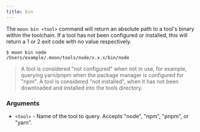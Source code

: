```yaml
---
title: bin
---
```


The `moon bin <tool>` command will return an absolute path to a tool's binary within the toolchain.
If a tool has not been configured or installed, this will return a 1 or 2 exit code with no value
respectively.

```shell
$ moon bin node
/Users/example/.moon/tools/node/x.x.x/bin/node
```

> A tool is considered "not configured" when not in use, for example, querying yarn/pnpm when the
> package manager is configured for "npm". A tool is considered "not installed", when it has not
> been downloaded and installed into the tools directory.

### Arguments

- `<tool>` - Name of the tool to query. Accepts "node", "npm", "pnpm", or "yarn".
